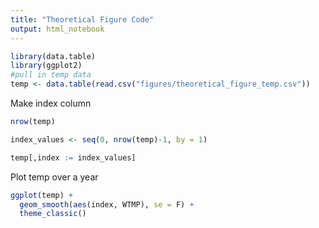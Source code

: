```yaml
---
title: "Theoretical Figure Code"
output: html_notebook
---
```




```r
library(data.table)
library(ggplot2)
#pull in temp data
temp <- data.table(read.csv("figures/theoretical_figure_temp.csv"))
```

Make index column
```r
nrow(temp)

index_values <- seq(0, nrow(temp)-1, by = 1)

temp[,index := index_values]
```


Plot temp over a year

```r
ggplot(temp) +
  geom_smooth(aes(index, WTMP), se = F) +
  theme_classic()
```


